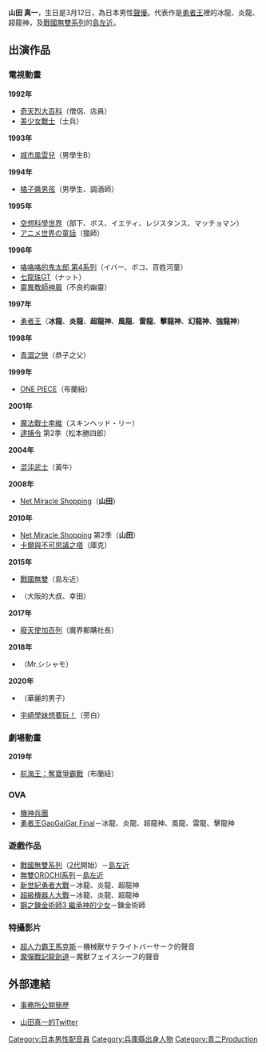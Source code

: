 {{noteTA|G1=Anime}}
{{配音員
|名字= 山田 真一
|出身地= {{JPN}} [[兵庫縣|兵庫縣]]
|生月= 3
|生日= 12
|所屬= [[青二Production|青二Production]]
|活動時期= 1992年－
}}
{{Japanese|japanese=山田 真一|kana=やまだ しんいち|romaji=Yamada Shin'ichi}}
'''山田 真一'''，生日是3月12日，為日本男性[[聲優|聲優]]。代表作是[[勇者王|勇者王]]裡的冰龍、炎龍、超龍神，及[[戰國無雙系列|戰國無雙系列]]的[[島左近|島左近]]。

==出演作品==
===電視動畫===
'''1992年'''
* [[奇天烈大百科|奇天烈大百科]]（僧侶、店員）
* [[美少女戰士_(動畫)|美少女戰士]]（士兵）

'''1993年'''
* [[城市風雲兒|城市風雲兒]]（男學生B）

'''1994年'''
* [[橘子醬男孩|橘子醬男孩]]（男學生、調酒師）

'''1995年'''
* [[空想科學世界|空想科學世界]]（部下、ボス、イエティ、レジスタンス、マッチョマン）
* [[アニメ世界の童話|アニメ世界の童話]]（獵師）

'''1996年'''
* [[鬼太郎|咯咯咯的鬼太郎 第4系列]]（イバー、ボコ、百姓河童）
* [[七龍珠GT|七龍珠GT]]（ナット）
* [[靈異教師神眉|靈異教師神眉]]（不良的幽靈）

'''1997年'''
* [[勇者王|勇者王]]（'''冰龍'''、'''炎龍'''、'''超龍神'''、'''風龍'''、'''雷龍'''、'''擊龍神'''、'''幻龍神'''、'''強龍神'''）

'''1998年'''
* [[青澀之戀|青澀之戀]]（恭子之父）

'''1999年'''
* [[ONE_PIECE|ONE PIECE]]（布蘭紐）

'''2001年'''
* [[魔法戰士李維|魔法戰士李維]]（スキンヘッド・リー）
* [[逮捕令|逮捕令]] 第2季（松本勝四郎）

'''2004年'''
* [[琉球武士瘋雲錄|混沌武士]]（黃牛）

'''2008年'''
* [[Net_Miracle_Shopping|Net Miracle Shopping]]（'''山田'''）

'''2010年'''
* [[Net_Miracle_Shopping|Net Miracle Shopping]] 第2季（'''山田'''）
* [[卡爾與不可思議之塔|卡爾與不可思議之塔]]（庫克）

'''2015年'''
* [[戰國無雙|戰國無雙]]（島左近）
* {{link-ja|英國一家，吃在日本|英国一家、日本を食べる}}（大阪的大叔、幸田）

'''2017年'''
* [[廢天使加百列|廢天使加百列]]（魔界郵購社長）

'''2018年'''
* {{lj|爆釣バーハンター}}（Mr.シシャモ）<!--10月2日-->

'''2020年'''
* {{lj|Asatir 未來的傳說故事|アサティール 未来の昔ばなし}}（華麗的男子）<!--4月5日-->
* [[宇崎學妹想要玩！|宇崎學妹想要玩！]]（旁白）<!--7月10日-->

===劇場動畫===
'''2019年'''
* [[航海王：奪寶爭霸戰|航海王：奪寶爭霸戰]]（布蘭紐）

===OVA===
*[[機神兵團|機神兵團]]
*[[勇者王|勇者王GaoGaiGar Final]]－冰龍、炎龍、超龍神、風龍、雷龍、擊龍神

===遊戲作品===
*[[戰國無雙系列|戰國無雙系列]]（[[戰國無雙2|2代]]開始）－[[島左近|島左近]]
*[[無雙OROCHI系列|無雙OROCHI系列]]－[[島左近|島左近]]
*[[新世紀勇者大戰|新世紀勇者大戰]]－冰龍、炎龍、超龍神
*[[超級機器人大戰|超級機器人大戰]]－冰龍、炎龍、超龍神
*[[鋼之鍊金術師|鋼之鍊金術師3 繼承神的少女]]－鍊金術師

===特攝影片===
*[[超人力霸王馬克斯|超人力霸王馬克斯]]－機械獸サテライトバーサーク的聲音
*[[魔彈戰記龍劍道|魔彈戰記龍劍道]]－魔獸フェイスシーフ的聲音

== 外部連結 ==
* {{ja}}[http://www.aoni.co.jp/actor/ya/yamada-shinichi.html 事務所公開簡歷] {{Wayback|url=http://www.aoni.co.jp/actor/ya/yamada-shinichi.html |date=20110524125102 }}{{ja}}
* {{ja}}[http://twitter.com/yamada23 山田真一的Twitter] {{Wayback|url=http://twitter.com/yamada23 |date=20140115153806 }}

{{青二Production}}
{{DEFAULTSORT:Yamada Shinichi}}
[[Category:日本男性配音員|Category:日本男性配音員]]
[[Category:兵庫縣出身人物|Category:兵庫縣出身人物]]
[[Category:青二Production|Category:青二Production]]